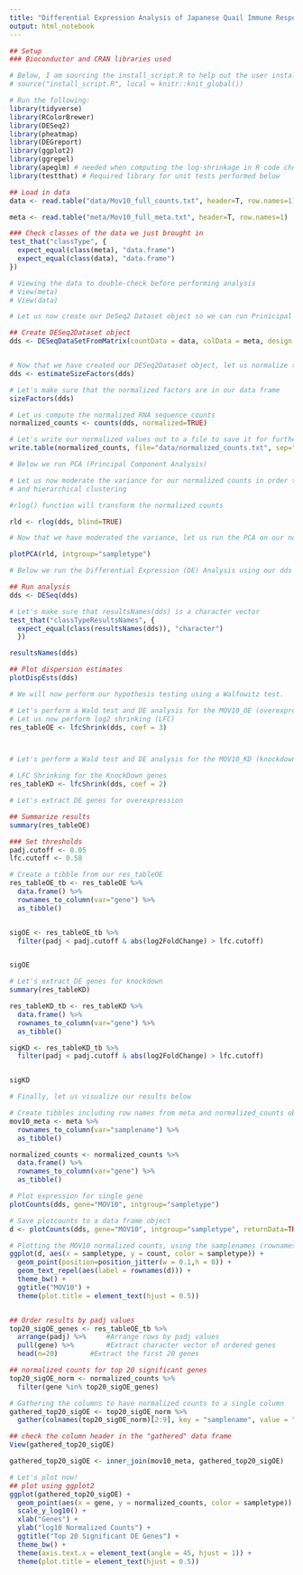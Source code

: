 ```yaml
---
title: "Differential Expression Analysis of Japanese Quail Immune Responses"
output: html_notebook
---
```



```r
## Setup
### Bioconductor and CRAN libraries used

# Below, I am sourcing the install_script.R to help out the user install the required BiocManager package manager and the required Bioconductor packages (including DESeq2 and DEGreport)
# source("install_script.R", local = knitr::knit_global())

# Run the following: 
library(tidyverse)
library(RColorBrewer)
library(DESeq2)
library(pheatmap)
library(DEGreport)
library(ggplot2)
library(ggrepel)
library(apeglm) # needed when computing the log-shrinkage in R code chunk beginning at line 94
library(testthat) # Required library for unit tests performed below 
```

```r
## Load in data
data <- read.table("data/Mov10_full_counts.txt", header=T, row.names=1) 

meta <- read.table("meta/Mov10_full_meta.txt", header=T, row.names=1)

### Check classes of the data we just brought in
test_that("classType", {
  expect_equal(class(meta), "data.frame")
  expect_equal(class(data), "data.frame")
})

# Viewing the data to double-check before performing analysis 
# View(meta)
# View(data)
```



```r
# Let us now create our DeSeq2 Dataset object so we can run Prinicipal Component Analysis (PCA Analysis) later below

## Create DESeq2Dataset object
dds <- DESeqDataSetFromMatrix(countData = data, colData = meta, design = ~ sampletype)


# Now that we have created our DESeq2Dataset object, let us normalize the count values by calling the estimateSizeFactors function (see below)
dds <- estimateSizeFactors(dds)

# Let's make sure that the normalized factors are in our data frame 
sizeFactors(dds)

# Let us compute the normalized RNA sequence counts 
normalized_counts <- counts(dds, normalized=TRUE)

# Let's write our normalized values out to a file to save it for further use
write.table(normalized_counts, file="data/normalized_counts.txt", sep="\t", quote=F, col.names=NA)
```


```r
# Below we run PCA (Principal Component Analysis)

# Let us now moderate the variance for our normalized counts in order to improve the distances/clustering so we can properly perform/conduct principal component analysis (PCA) 
# and hierarchical clustering

#rlog() function will transform the normalized counts 

rld <- rlog(dds, blind=TRUE)

# Now that we have moderated the variance, let us run the PCA on our normalized RNA sequence counts

plotPCA(rld, intgroup="sampletype")
```


```r
# Below we run the Differential Expression (DE) Analysis using our dds object we created above 

## Run analysis
dds <- DESeq(dds)

# Let's make sure that resultsNames(dds) is a character vector 
test_that("classTypeResultsNames", {
  expect_equal(class(resultsNames(dds)), "character")
  })

resultsNames(dds)

## Plot dispersion estimates
plotDispEsts(dds)
```

```r
# We will now perform our hypothesis testing using a Walfowitz test.

# Let's perform a Wald test and DE analysis for the MOV10_OE (overexpression) vs. the control group 
# Let us now perform log2 shrinking (LFC)
res_tableOE <- lfcShrink(dds, coef = 3)



# Let's perform a Wald test and DE analysis for the MOV10_KD (knockdown) vs. the control group 

# LFC Shrinking for the KnockDown genes
res_tableKD <- lfcShrink(dds, coef = 2)

```


```r
# Let's extract DE genes for overexpression 

## Summarize results
summary(res_tableOE)

### Set thresholds
padj.cutoff <- 0.05
lfc.cutoff <- 0.58

# Create a tibble from our res_tableOE
res_tableOE_tb <- res_tableOE %>%
  data.frame() %>%
  rownames_to_column(var="gene") %>% 
  as_tibble()


sigOE <- res_tableOE_tb %>%
  filter(padj < padj.cutoff & abs(log2FoldChange) > lfc.cutoff)


sigOE
```



```r
# Let's extract DE genes for knockdown 
summary(res_tableKD)

res_tableKD_tb <- res_tableKD %>%
  data.frame() %>%
  rownames_to_column(var="gene") %>% 
  as_tibble()

sigKD <- res_tableKD_tb %>%
  filter(padj < padj.cutoff & abs(log2FoldChange) > lfc.cutoff)


sigKD
```



```r
# Finally, let us visualize our results below 

# Create tibbles including row names from meta and normalized_counts objects created earlier 
mov10_meta <- meta %>% 
  rownames_to_column(var="samplename") %>% 
  as_tibble()

normalized_counts <- normalized_counts %>% 
  data.frame() %>%
  rownames_to_column(var="gene") %>% 
  as_tibble()

# Plot expression for single gene
plotCounts(dds, gene="MOV10", intgroup="sampletype") 

# Save plotcounts to a data frame object
d <- plotCounts(dds, gene="MOV10", intgroup="sampletype", returnData=TRUE)

# Plotting the MOV10 normalized counts, using the samplenames (rownames of d as labels)
ggplot(d, aes(x = sampletype, y = count, color = sampletype)) + 
  geom_point(position=position_jitter(w = 0.1,h = 0)) +
  geom_text_repel(aes(label = rownames(d))) + 
  theme_bw() +
  ggtitle("MOV10") +
  theme(plot.title = element_text(hjust = 0.5))


## Order results by padj values
top20_sigOE_genes <- res_tableOE_tb %>% 
  arrange(padj) %>% 	#Arrange rows by padj values
  pull(gene) %>% 		#Extract character vector of ordered genes
  head(n=20) 		#Extract the first 20 genes

## normalized counts for top 20 significant genes
top20_sigOE_norm <- normalized_counts %>%
  filter(gene %in% top20_sigOE_genes)

# Gathering the columns to have normalized counts to a single column
gathered_top20_sigOE <- top20_sigOE_norm %>%
  gather(colnames(top20_sigOE_norm)[2:9], key = "samplename", value = "normalized_counts")

## check the column header in the "gathered" data frame
View(gathered_top20_sigOE)

gathered_top20_sigOE <- inner_join(mov10_meta, gathered_top20_sigOE)

# Let's plot now!
## plot using ggplot2
ggplot(gathered_top20_sigOE) +
  geom_point(aes(x = gene, y = normalized_counts, color = sampletype)) +
  scale_y_log10() +
  xlab("Genes") +
  ylab("log10 Normalized Counts") +
  ggtitle("Top 20 Significant DE Genes") +
  theme_bw() +
  theme(axis.text.x = element_text(angle = 45, hjust = 1)) +
  theme(plot.title = element_text(hjust = 0.5))
```




